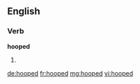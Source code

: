 ==English==

===Verb===
'''hooped'''

# {{past of|hoop}}

[[de:hooped]]
[[fr:hooped]]
[[mg:hooped]]
[[vi:hooped]]